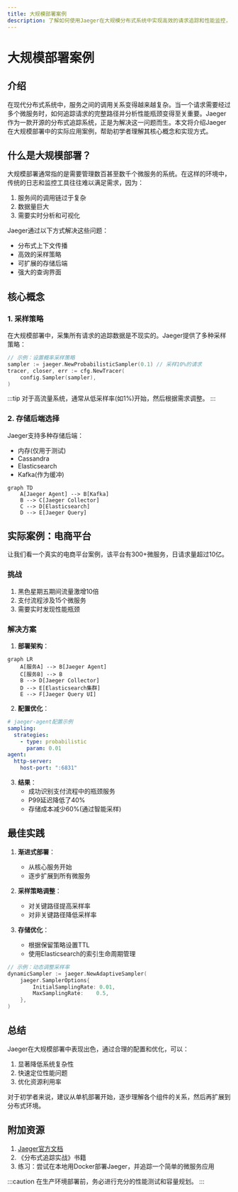 ```yaml
---
title: 大规模部署案例
description: 了解如何使用Jaeger在大规模分布式系统中实现高效的请求追踪和性能监控，包含真实案例和最佳实践。
---
```


# 大规模部署案例

## 介绍

在现代分布式系统中，服务之间的调用关系变得越来越复杂。当一个请求需要经过多个微服务时，如何追踪请求的完整路径并分析性能瓶颈变得至关重要。Jaeger作为一款开源的分布式追踪系统，正是为解决这一问题而生。本文将介绍Jaeger在大规模部署中的实际应用案例，帮助初学者理解其核心概念和实现方式。

## 什么是大规模部署？

大规模部署通常指的是需要管理数百甚至数千个微服务的系统。在这样的环境中，传统的日志和监控工具往往难以满足需求，因为：

1. 服务间的调用链过于复杂
2. 数据量巨大
3. 需要实时分析和可视化

Jaeger通过以下方式解决这些问题：

- 分布式上下文传播
- 高效的采样策略
- 可扩展的存储后端
- 强大的查询界面

## 核心概念

### 1. 采样策略

在大规模部署中，采集所有请求的追踪数据是不现实的。Jaeger提供了多种采样策略：

```go
// 示例：设置概率采样策略
sampler := jaeger.NewProbabilisticSampler(0.1) // 采样10%的请求
tracer, closer, err := cfg.NewTracer(
    config.Sampler(sampler),
)
```

:::tip
对于高流量系统，通常从低采样率(如1%)开始，然后根据需求调整。
:::

### 2. 存储后端选择

Jaeger支持多种存储后端：

- 内存(仅用于测试)
- Cassandra
- Elasticsearch
- Kafka(作为缓冲)

```mermaid
graph TD
    A[Jaeger Agent] --> B[Kafka]
    B --> C[Jaeger Collector]
    C --> D[Elasticsearch]
    D --> E[Jaeger Query]
```

## 实际案例：电商平台

让我们看一个真实的电商平台案例，该平台有300+微服务，日请求量超过10亿。

### 挑战

1. 黑色星期五期间流量激增10倍
2. 支付流程涉及15个微服务
3. 需要实时发现性能瓶颈

### 解决方案

1. **部署架构**：

```mermaid
graph LR
    A[服务A] --> B[Jaeger Agent]
    C[服务B] --> B
    B --> D[Jaeger Collector]
    D --> E[Elasticsearch集群]
    E --> F[Jaeger Query UI]
```

2. **配置优化**：

```yaml
# jaeger-agent配置示例
sampling:
  strategies:
    - type: probabilistic
      param: 0.01
agent:
  http-server:
    host-port: ":6831"
```

3. **结果**：
   - 成功识别支付流程中的瓶颈服务
   - P99延迟降低了40%
   - 存储成本减少60%(通过智能采样)

## 最佳实践

1. **渐进式部署**：
   - 从核心服务开始
   - 逐步扩展到所有微服务

2. **采样策略调整**：
   - 对关键路径提高采样率
   - 对非关键路径降低采样率

3. **存储优化**：
   - 根据保留策略设置TTL
   - 使用Elasticsearch的索引生命周期管理

```go
// 示例：动态调整采样率
dynamicSampler := jaeger.NewAdaptiveSampler(
    jaeger.SamplerOptions{
        InitialSamplingRate: 0.01,
        MaxSamplingRate:    0.5,
    },
)
```

## 总结

Jaeger在大规模部署中表现出色，通过合理的配置和优化，可以：

1. 显著降低系统复杂性
2. 快速定位性能问题
3. 优化资源利用率

对于初学者来说，建议从单机部署开始，逐步理解各个组件的关系，然后再扩展到分布式环境。

## 附加资源

1. [Jaeger官方文档](https://www.jaegertracing.io/docs/)
2. 《分布式追踪实战》书籍
3. 练习：尝试在本地用Docker部署Jaeger，并追踪一个简单的微服务应用

:::caution
在生产环境部署前，务必进行充分的性能测试和容量规划。
:::